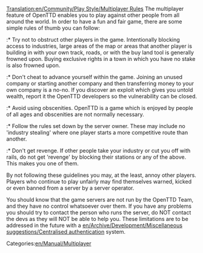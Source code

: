 [[Translation:en/Community/Play Style/Multiplayer Rules]]
The multiplayer feature of OpenTTD enables you to play against other people from all around the world. In order to have a fun and fair game, there are some simple rules of thumb you can follow:

:* Try not to obstruct other players in the game. Intentionally blocking access to industries, large areas of the map or areas that another player is building in with your own track, roads, or with the buy land tool is generally frowned upon. Buying exclusive rights in a town in which you have no stake is also frowned upon.

:* Don't cheat to advance yourself within the game. Joining an unused company or starting another company and then transferring money to your own company is a no-no. If you discover an exploit which gives you untold wealth, report it the OpenTTD developers so the vulnerability can be closed.

:* Avoid using obscenities. OpenTTD is a game which is enjoyed by people of all ages and obscenities are not normally necessary.

:* Follow the rules set down by the server owner. These may include no 'industry stealing' where one player starts a more competitive route than another.

:* Don't get revenge. If other people take your industry or cut you off with rails, do not get 'revenge' by blocking their stations or any of the above. This makes you one of them.

By not following these guidelines you may, at the least, annoy other players. Players who continue to play unfairly may find themselves warned, kicked or even banned from a server by a server operator.


You should know that the game servers are not run by the OpenTTD Team, and they have no control whatsoever over them. If you have any problems you should try to contact the person who runs the server, do NOT contact the devs as they will NOT be able to help you. These limitations are to be addressed in the future with a [[en/Archive/Development/Miscellaneous suggestions/Centralised authentication]] system.

Categories:[[en/Manual/Multiplayer]]